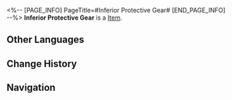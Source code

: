 <%-- [PAGE_INFO]
PageTitle=#Inferior Protective Gear#
[END_PAGE_INFO] --%>
{{Item Infobox
|title       = Inferior Protective Gear
|id          = 402006
|image       = Item Inferior Protective Gear.png
|type        = 
|invCategory = Consumables
|rarity      = 3
|effect      = Upon use, immediately causes all allies to lose HP equal to 15% of their Max HP, and increases their DEF by 15% for the next battle.
|description = You feel more determined just by putting it on.
|source1     = [[Omni-Synthesizer]]
}}
{{Description|1=''"That's impossible. I, Sampo, do not sell counterfeits. I'm a reputable businessman after all!"''}}
'''Inferior Protective Gear''' is a [[Item]].

==Other Languages==
{{Other Languages
|en   = Inferior Protective Gear
|zhs  = 劣质护具
|zht  = 劣質護具
|ja   = 低質防具
|ko   = 조잡한 방어구
|es   = Protección chapucera
|fr   = Équipement de protection de qualité inférieure
|ru   = Защитное снаряжение низкого качества
|th   = Inferior Protective Gear
|vi   = Đồ Bảo Vệ Kém Chất Lượng
|de   = Mindere Schutzausrüstung
|id   = Inferior Protective Gear
|pt   = Equipamento de Proteção Inferior
}}

==Change History==
{{Change History|2.0}}

==Navigation==
{{Consumable Navbox}}